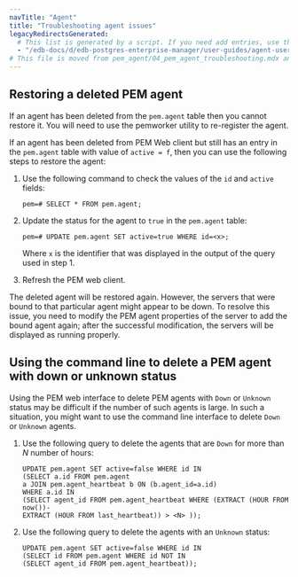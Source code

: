 ```yaml
---
navTitle: "Agent"
title: "Troubleshooting agent issues"
legacyRedirectsGenerated:
  # This list is generated by a script. If you need add entries, use the `legacyRedirects` key.
  - "/edb-docs/d/edb-postgres-enterprise-manager/user-guides/agent-user-guide/8.0/pem_agent_troubleshooting.html"
# This file is moved from pem_agent/04_pem_agent_troubleshooting.mdx and added navtitle.
---
```


## Restoring a deleted PEM agent

If an agent has been deleted from the `pem.agent` table then you cannot restore it. You will need to use the pemworker utility to re-register the agent.

If an agent has been deleted from PEM Web client but still has an entry in the `pem.agent` table with value of `active = f`, then you can use the following steps to restore the agent:

1.  Use the following command to check the values of the `id` and `active` fields:

    `pem=# SELECT * FROM pem.agent;`

2.  Update the status for the agent to `true` in the `pem.agent` table:

    `pem=# UPDATE pem.agent SET active=true WHERE id=<x>;`

    Where `x` is the identifier that was displayed in the output of the query used in step 1.

3.  Refresh the PEM web client.

The deleted agent will be restored again. However, the servers that were bound to that particular agent might appear to be down. To resolve this issue, you need to modify the PEM agent properties of the server to add the bound agent again; after the successful modification, the servers will be displayed as running properly.

## Using the command line to delete a PEM agent with down or unknown status

Using the PEM web interface to delete PEM agents with `Down` or `Unknown` status may be difficult if the number of such agents is large. In such a situation, you might want to use the command line interface to delete `Down` or `Unknown` agents.

1.  Use the following query to delete the agents that are `Down` for more than *N* number of hours:

    ```
    UPDATE pem.agent SET active=false WHERE id IN
    (SELECT a.id FROM pem.agent
    a JOIN pem.agent_heartbeat b ON (b.agent_id=a.id)
    WHERE a.id IN
    (SELECT agent_id FROM pem.agent_heartbeat WHERE (EXTRACT (HOUR FROM now())-
    EXTRACT (HOUR FROM last_heartbeat)) > <N> ));
    ```

2.  Use the following query to delete the agents with an `Unknown` status:

    ```
    UPDATE pem.agent SET active=false WHERE id IN
    (SELECT id FROM pem.agent WHERE id NOT IN
    (SELECT agent_id FROM pem.agent_heartbeat));
    ```
